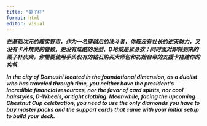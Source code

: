 ```yaml
---
title: "栗子杯"
format: html
editor: visual
---
```


***在基础次元的瞳实野市，作为一名穿越后的决斗者，你既没有社长的逆天财力，又没有卡片精灵的眷顾，更没有炫酷的发型、D轮或是紧身衣；同时面对即将到来的栗子杯庆典，你需要使用手头仅有的钻石购买大师包和初始自带的支援卡搭建你的构筑***

***In the city of Domushi located in the foundational dimension, as a duelist who has traveled through time, you neither have the president's incredible financial resources, nor the favor of card spirits, nor cool hairstyles, D-Wheels, or tight clothing. Meanwhile, facing the upcoming Chestnut Cup celebration, you need to use the only diamonds you have to buy master packs and the support cards that came with your initial setup to build your deck.***

